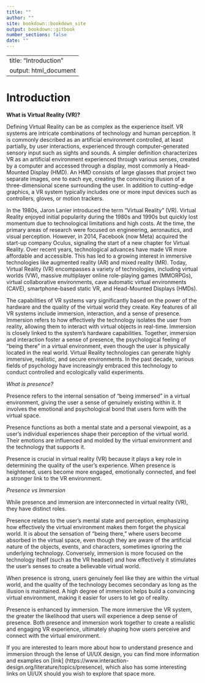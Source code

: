 ```yaml
---
title: ""
author: ""
site: bookdown::bookdown_site
output: bookdown::gitbook
number_sections: false
date: ""
---
```


---
title: "Introduction"
output: html_document
---

# Introduction

**What is Virtual Reality (VR)?**

Defining Virtual Reality can be as complex as the experience itself. VR systems are intricate combinations of technology and human perception. It is commonly described as an artificial environment controlled, at least partially, by user interactions, experienced through computer-generated sensory input such as sights and sounds. A simpler definition characterizes VR as an artificial environment experienced through various senses, created by a computer and accessed through a display, most commonly a Head-Mounted Display (HMD). An HMD consists of large glasses that project two separate images, one to each eye, creating the convincing illusion of a three-dimensional scene surrounding the user. In addition to cutting-edge graphics, a VR system typically includes one or more input devices such as controllers, gloves, or motion trackers.

In the 1980s, Jaron Lanier introduced the term "Virtual Reality" (VR). Virtual Reality enjoyed initial popularity during the 1980s and 1990s but quickly lost momentum due to technological limitations and high costs. At the time, the primary areas of research were focused on engineering, aeronautics, and visual perception. However, in 2014, Facebook (now Meta) acquired the start-up company Oculus, signaling the start of a new chapter for Virtual Reality. Over recent years, technological advances have made VR more affordable and accessible. This has led to a growing interest in immersive technologies like augmented reality (AR) and mixed reality (MR). Today, Virtual Reality (VR) encompasses a variety of technologies, including virtual worlds (VW), massive multiplayer online role-playing games (MMORPGs), virtual collaborative environments, cave automatic virtual environments (CAVE), smartphone-based static VR, and Head-Mounted Displays (HMDs).

The capabilities of VR systems vary significantly based on the power of the hardware and the quality of the virtual world they create. Key features of all VR systems include immersion, interaction, and a sense of presence. Immersion refers to how effectively the technology isolates the user from reality, allowing them to interact with virtual objects in real-time. Immersion is closely linked to the system's hardware capabilities. Together, immersion and interaction foster a sense of presence, the psychological feeling of "being there" in a virtual environment, even though the user is physically located in the real world. Virtual Reality technologies can generate highly immersive, realistic, and secure environments. In the past decade, various fields of psychology have increasingly embraced this technology to conduct controlled and ecologically valid experiments.

*What is presence?*

Presence refers to the internal sensation of "being immersed" in a virtual environment, giving the user a sense of genuinely existing within it. It involves the emotional and psychological bond that users form with the virtual space.

Presence functions as both a mental state and a personal viewpoint, as a user’s individual experiences shape their perception of the virtual world. Their emotions are influenced and molded by the virtual environment and the technology that supports it.

Presence is crucial in virtual reality (VR) because it plays a key role in determining the quality of the user's experience. When presence is heightened, users become more engaged, emotionally connected, and feel a stronger link to the VR environment.

*Presence vs Immersion*

While presence and immersion are interconnected in virtual reality (VR), they have distinct roles.

Presence relates to the user's mental state and perception, emphasizing how effectively the virtual environment makes them forget the physical world. It is about the sensation of "being there," where users become absorbed in the virtual space, even though they are aware of the artificial nature of the objects, events, and characters, sometimes ignoring the underlying technology. Conversely, immersion is more focused on the technology itself (such as the VR headset) and how effectively it stimulates the user's senses to create a believable virtual world.

When presence is strong, users genuinely feel like they are within the virtual world, and the quality of the technology becomes secondary as long as the illusion is maintained. A high degree of immersion helps build a convincing virtual environment, making it easier for users to let go of reality.

Presence is enhanced by immersion. The more immersive the VR system, the greater the likelihood that users will experience a deep sense of presence. Both presence and immersion work together to create a realistic and engaging VR experience, ultimately shaping how users perceive and connect with the virtual environment.

If you are interested to learn more about how to understand presence and immersion through the lense of UI/UX design, you can find more information and examples on [link] (https://www.interaction-design.org/literature/topics/presence), which also has some interesting links on UI/UX should you wish to explore that space more. 

